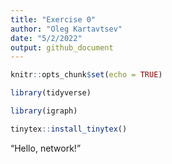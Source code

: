 ```yaml
---
title: "Exercise 0"
author: "Oleg Kartavtsev"
date: "5/2/2022"
output: github_document
---
```


```r
knitr::opts_chunk$set(echo = TRUE)
```

```r

library(tidyverse)

library(igraph)
```

```r
tinytex::install_tinytex()
```

“Hello, network!”